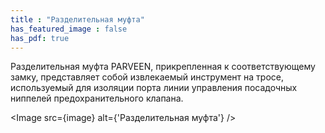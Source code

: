 ```yaml
---
title : "Разделительная муфта"
has_featured_image : false
has_pdf: true
---
```


Разделительная муфта PARVEEN, прикрепленная к соответствующему замку, представляет собой извлекаемый инструмент на тросе, используемый для изоляции порта линии управления посадочных ниппелей предохранительного клапана.


<Image src={image} alt={'Разделительная муфта'} />